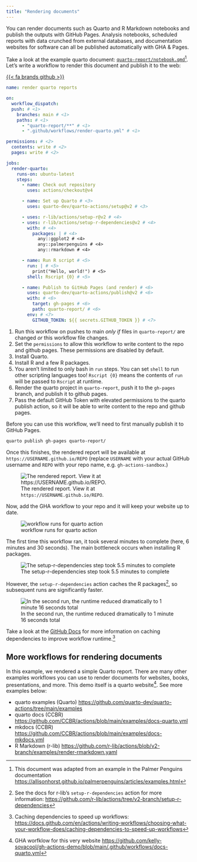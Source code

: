 ```yaml
---
title: "Rendering documents"
---
```


You can render documents such as Quarto and R Markdown notebooks and publish the
outputs with GitHub Pages.
Analysis notebooks, scheduled reports with data crunched from external
databases, and documentation websites for software can all be published
automatically with GHA & Pages.

Take a look at the example quarto document: 
[`quarto-report/notebook.qmd`](https://github.com/kelly-sovacool/gh-actions-sandbox/blob/main/quarto-report/notebook.qmd)^[This document was adapted from an example in the Palmer Penguins documentation <https://allisonhorst.github.io/palmerpenguins/articles/examples.html>].
Let's write a workflow to render this document and publish it to the web:

[{{< fa brands github >}}](https://github.com/kelly-sovacool/gh-actions-sandbox/tree/main/.github/workflows/render-quarto.yml)

```.yaml
name: render quarto reports

on:
  workflow_dispatch:
  push: # <1>
    branches: main # <1>
    paths: # <1>
      - "quarto-report/**" # <1>
      - ".github/workflows/render-quarto.yml" # <1>

permissions: # <2>
  contents: write # <2>
  pages: write # <2>

jobs:
  render-quarto:
    runs-on: ubuntu-latest
    steps:
      - name: Check out repository
        uses: actions/checkout@v4

      - name: Set up Quarto # <3>
        uses: quarto-dev/quarto-actions/setup@v2 # <3>

      - uses: r-lib/actions/setup-r@v2 # <4>
      - uses: r-lib/actions/setup-r-dependencies@v2 # <4>
        with: # <4>
          packages: | # <4>
            any::ggplot2 # <4>
            any::palmerpenguins # <4>
            any::rmarkdown # <4>

      - name: Run R script # <5>
        run: | # <5>
          print("Hello, world!") # <5>
        shell: Rscript {0} # <5>

      - name: Publish to GitHub Pages (and render) # <6>
        uses: quarto-dev/quarto-actions/publish@v2 # <6>
        with: # <6>
          target: gh-pages # <6>
          path: quarto-report/ # <6>
        env: # <7>
          GITHUB_TOKEN: ${{ secrets.GITHUB_TOKEN }} # <7>
```
1. Run this workflow on pushes to main _only if_ files in `quarto-report/` are changed _or_ this workflow file changes.
2. Set the `permissions` to allow this workflow to write content to the repo and github pages. These permissions are disabled by default.
3. Install Quarto.
4. Install R and a few R packages.
5. You aren't limited to only bash in `run` steps. You can set `shell` to run other scripting languages too! `Rscript {0}` means the contents of `run` will be passed to `Rscript` at runtime.
6. Render the quarto project in `quarto-report`, push it to the `gh-pages` branch, and publish it to github pages.
7. Pass the default GitHub Token with elevated permissions to the quarto publish action, so it will be able to write content to the repo and github pages.

Before you can use this workflow, we'll need to first manually publish it to GitHub Pages.

```bash
quarto publish gh-pages quarto-report/
```

Once this finishes, the rendered report will be available at `https://USERNAME.github.io/REPO`
(replace `USERNAME` with your actual GitHub username and `REPO` with your repo name,
e.g. `gh-actions-sandbox`.)

![The rendered report. View it at `https://USERNAME.github.io/REPO`.](/img/quarto-html.png)

Now, add the GHA workflow to your repo and it will keep your website up to date.

![workflow runs for quarto action](/img/quarto-gha.png)

The first time this workflow ran, it took several minutes to complete (here, 6 minutes and 30 seconds).
The main bottleneck occurs when installing R packages.

![The setup-r-dependencies step took 5.5 minutes to complete](/img/quarto-R-deps-1.png)

However, the `setup-r-dependencies` action caches the R packages^[See the docs for r-lib's `setup-r-dependencies` action for more information: <https://github.com/r-lib/actions/tree/v2-branch/setup-r-dependencies>], so subsequent
runs are significantly faster.

![In the second run, the runtime reduced dramatically to 1 minute 16 seconds total](/img/quarto-R-deps-2)

Take a look at the [GitHub Docs](https://docs.github.com/en/actions/writing-workflows/choosing-what-your-workflow-does/caching-dependencies-to-speed-up-workflows) for more information on caching dependencies to improve workflow runtime.^[Caching dependencies to speed up workflows: <https://docs.github.com/en/actions/writing-workflows/choosing-what-your-workflow-does/caching-dependencies-to-speed-up-workflows>]

## More workflows for rendering documents

In this example, we rendered a simple Quarto report.
There are many other examples workflows you can use to render documents
for websites, books, presentations, and more.
This demo itself is a quarto website^[GHA worfklow for this very website <https://github.com/kelly-sovacool/gh-actions-demo/blob/main/.github/workflows/docs-quarto.yml>].
See more examples below:

- quarto examples (Quarto) <https://github.com/quarto-dev/quarto-actions/tree/main/examples>
- quarto docs (CCBR) <https://github.com/CCBR/actions/blob/main/examples/docs-quarto.yml>
- mkdocs (CCBR) <https://github.com/CCBR/actions/blob/main/examples/docs-mkdocs.yml>
- R Markdown (r-lib) <https://github.com/r-lib/actions/blob/v2-branch/examples/render-rmarkdown.yaml>
